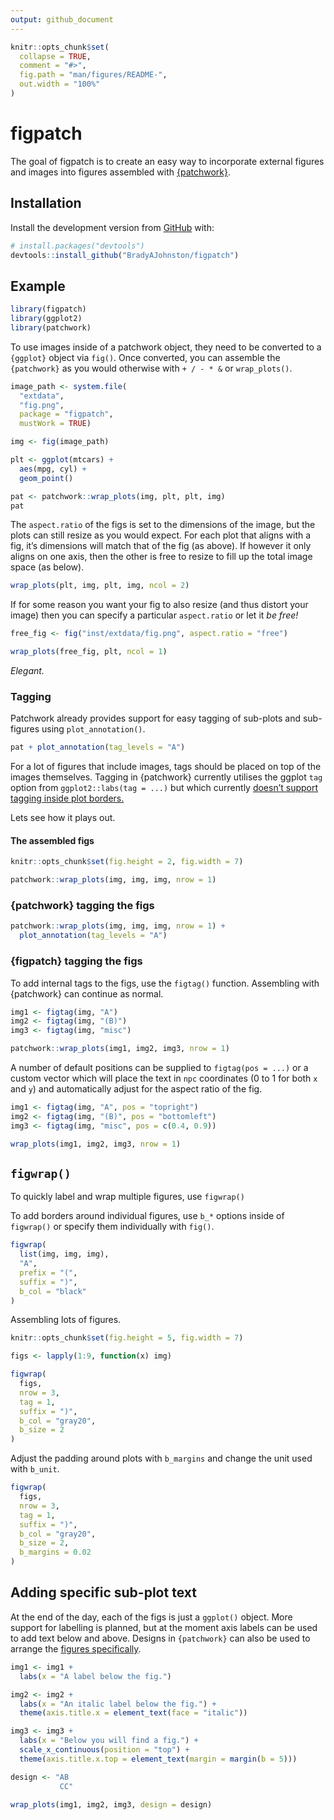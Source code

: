 ```yaml
---
output: github_document
---
```


<!-- README.md is generated from README.Rmd. Please edit that file -->

```r
knitr::opts_chunk$set(
  collapse = TRUE,
  comment = "#>",
  fig.path = "man/figures/README-",
  out.width = "100%"
)
```

# figpatch

<!-- badges: start -->
<!-- badges: end -->

The goal of figpatch is to create an easy way to incorporate external figures
and images into figures assembled with
[{patchwork}](https://patchwork.data-imaginist.com/).

## Installation

<!-- You can install the released version of figpatch from [CRAN](https://CRAN.R-project.org) with: -->

<!-- ``` r -->
<!-- install.packages("figpatch") -->
<!-- ``` -->

Install the development version from [GitHub](https://github.com/) with:

``` r
# install.packages("devtools")
devtools::install_github("BradyAJohnston/figpatch")
```
## Example

```r
library(figpatch)
library(ggplot2)
library(patchwork)
```

To use images inside of a patchwork object, they need to be converted to a
`{ggplot}` object via `fig()`. Once converted, you can assemble the
`{patchwork}` as you would otherwise with `+ / - * &` or `wrap_plots()`.

```r

image_path <- system.file(
  "extdata", 
  "fig.png", 
  package = "figpatch", 
  mustWork = TRUE)

img <- fig(image_path)

plt <- ggplot(mtcars) + 
  aes(mpg, cyl) + 
  geom_point()

pat <- patchwork::wrap_plots(img, plt, plt, img)
pat
```

The `aspect.ratio` of the figs is set to the dimensions of the image, but the
plots can still resize as you would expect. For each plot that aligns with a
fig, it's dimensions will match that of the fig (as above). If however it only
aligns on one axis, then the other is free to resize to fill up the total image
space (as below).

```r
wrap_plots(plt, img, plt, img, ncol = 2)
```

If for some reason you want your fig to also resize (and thus distort your
image) then you can specify a particular `aspect.ratio` or let it _be free!_

```r
free_fig <- fig("inst/extdata/fig.png", aspect.ratio = "free")

wrap_plots(free_fig, plt, ncol = 1)
```

_Elegant._

### Tagging
Patchwork already provides support for easy tagging of sub-plots and sub-figures
using `plot_annotation()`.
```r
pat + plot_annotation(tag_levels = "A")
```

For a lot of figures that include images, tags should be placed on top of the images themselves.
Tagging in {patchwork} currently utilises the ggplot `tag` option 
from `ggplot2::labs(tag = ...)` but which currently [doesn't support tagging inside plot borders.](https://github.com/tidyverse/ggplot2/issues/4297)

Lets see how it plays out.

#### The assembled figs
```r
knitr::opts_chunk$set(fig.height = 2, fig.width = 7)
```


```r
patchwork::wrap_plots(img, img, img, nrow = 1)
```

### {patchwork} tagging the figs
```r
patchwork::wrap_plots(img, img, img, nrow = 1) + 
  plot_annotation(tag_levels = "A")
```


### {figpatch} tagging the figs
To add internal tags to the figs, use the `figtag()` function. Assembling with
{patchwork} can continue as normal.

```r
img1 <- figtag(img, "A")
img2 <- figtag(img, "(B)")
img3 <- figtag(img, "misc")

patchwork::wrap_plots(img1, img2, img3, nrow = 1)
```

A number of default positions can be supplied to `figtag(pos = ...)` or a custom
vector which will place the text in `npc` coordinates (0 to 1 for both `x` and `y`) and
automatically adjust for the aspect ratio of the fig.

```r
img1 <- figtag(img, "A", pos = "topright")
img2 <- figtag(img, "(B)", pos = "bottomleft")
img3 <- figtag(img, "misc", pos = c(0.4, 0.9))

wrap_plots(img1, img2, img3, nrow = 1)
```

## `figwrap()`
To quickly label and wrap multiple figures, use `figwrap()` 

To add borders around individual figures, use `b_*` options inside of `figwrap()` 
or specify them individually with `fig()`.

```r
figwrap(
  list(img, img, img),
  "A",
  prefix = "(",
  suffix = ")",
  b_col = "black"
)
```



Assembling lots of figures.
```r
knitr::opts_chunk$set(fig.height = 5, fig.width = 7)
```

```r
figs <- lapply(1:9, function(x) img)

figwrap(
  figs,
  nrow = 3,
  tag = 1,
  suffix = ")",
  b_col = "gray20",
  b_size = 2
)
```

Adjust the padding around plots with `b_margins` and change the unit used with 
`b_unit`.
```r
figwrap(
  figs,
  nrow = 3,
  tag = 1,
  suffix = ")",
  b_col = "gray20",
  b_size = 2, 
  b_margins = 0.02
)
```


## Adding specific sub-plot text
At the end of the day, each of the figs is just a `ggplot()` object. More
support for labelling is planned, but at the moment axis labels can be used to
add text below and above.
Designs in `{patchwork}` can also be used to arrange the [figures specifically](https://patchwork.data-imaginist.com/articles/guides/layout.html#moving-beyond-the-grid).

```r
img1 <- img1 + 
  labs(x = "A label below the fig.")

img2 <- img2 + 
  labs(x = "An italic label below the fig.") +
  theme(axis.title.x = element_text(face = "italic"))

img3 <- img3 + 
  labs(x = "Below you will find a fig.") + 
  scale_x_continuous(position = "top") + 
  theme(axis.title.x.top = element_text(margin = margin(b = 5)))

design <- "AB
           CC"

wrap_plots(img1, img2, img3, design = design)
```

